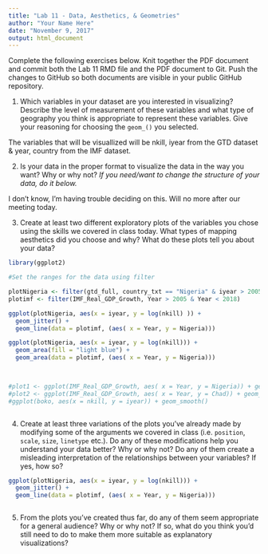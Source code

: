 ```yaml
---
title: "Lab 11 - Data, Aesthetics, & Geometries"
author: "Your Name Here"
date: "November 9, 2017"
output: html_document
---
```


Complete the following exercises below. Knit together the PDF document and commit both the Lab 11 RMD file and the PDF document to Git. Push the changes to GitHub so both documents are visible in your public GitHub repository. 

1. Which variables in your dataset are you interested in visualizing? Describe the level of measurement of these variables and what type of geography you think is appropriate to represent these variables. Give your reasoning for choosing the `geom_()` you selected. 

The variables that will be visuallized will be nkill, iyear from the GTD dataset & year, country from the IMF dataset.



2. Is your data in the proper format to visualize the data in the way you want? Why or why not? *If you need/want to change the structure of your data, do it below.* 

I don't know, I'm having trouble deciding on this. Will no more after our meeting today. 



3. Create at least two different exploratory plots of the variables you chose using the skills we covered in class today. What types of mapping aesthetics did you choose and why? What do these plots tell you about your data?

```R
library(ggplot2)

#Set the ranges for the data using filter

plotNigeria <- filter(gtd_full, country_txt == "Nigeria" & iyear > 2005 & nkill > 1)
plotimf <- filter(IMF_Real_GDP_Growth, Year > 2005 & Year < 2018)

ggplot(plotNigeria, aes(x = iyear, y = log(nkill) )) +
  geom_jitter() +
  geom_line(data = plotimf, (aes( x = Year, y = Nigeria)))

ggplot(plotNigeria, aes(x = iyear, y = log(nkill))) +
  geom_area(fill = "light blue") +
  geom_area(data = plotimf, (aes( x = Year, y = Nigeria)))
  


#plot1 <- ggplot(IMF_Real_GDP_Growth, aes( x = Year, y = Nigeria)) + geom_line(color = "red")
#plot2 <- ggplot(IMF_Real_GDP_Growth, aes( x = Year, y = Chad)) + geom_line(color = "green")
#ggplot(boko, aes(x = nkill, y = iyear)) + geom_smooth()



```

4. Create at least three variations of the plots you've already made by modifying some of the arguments we covered in class (i.e. `position`, `scale`, `size`, `linetype` etc.). Do any of these modifications help you understand your data better? Why or why not? Do any of them create a misleading interpretation of the relationships between your variables? If yes, how so?

```R
ggplot(plotNigeria, aes(x = iyear, y = log(nkill))) +
  geom_jitter() +
  geom_line(data = plotimf, (aes( x = Year, y = Nigeria)))



```







5. From the plots you've created thus far, do any of them seem appropriate for a general audience? Why or why not? If so, what do you think you'd still need to do to make them more suitable as explanatory visualizations? 







